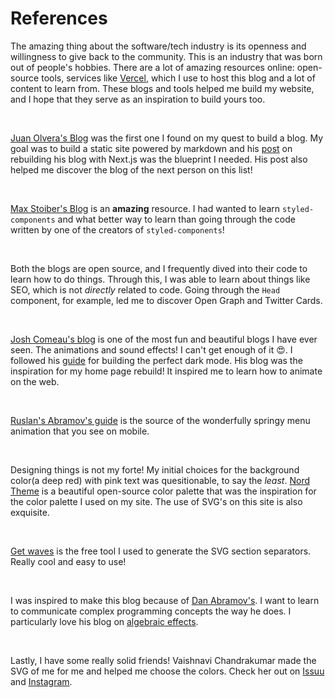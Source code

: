 # References

The amazing thing about the software/tech industry is its openness and willingness to give back to the community. This is an industry
that was born out of people's hobbies. There are a lot of amazing resources online: open-source tools, services like [Vercel](https://vercel.com/),
which I use to host this blog and a lot of content to learn from. These blogs and tools helped me build my website, and I hope that they
serve as an inspiration to build yours too.

<br />

[Juan Olvera's Blog](https://jolvera.dev/) was the first one I found on my quest to build a blog. My goal was to build a static site
powered by markdown and his [post](https://jolvera.dev/posts/rebuilding-my-blog-with-nextjs) on rebuilding his blog with Next.js was
the blueprint I needed. His post also helped me discover the blog of the next person on this list!

<br />

[Max Stoiber's Blog](https://mxstbr.com/) is an **amazing** resource. I had wanted to learn `styled-components` and what better way to
learn than going through the code written by one of the creators of `styled-components`!

<br />

Both the blogs are open source, and I frequently dived into their code to learn how to do things. Through this, I was able to learn about
things like SEO, which is not _directly_ related to code. Going through the `Head` component, for example, led me to discover Open Graph
and Twitter Cards.

<br />

[Josh Comeau's blog](https://joshwcomeau.com/) is one of the most fun and beautiful blogs I have ever seen. The animations and sound effects!
I can't get enough of it 😍. I followed his [guide](https://joshwcomeau.com/gatsby/dark-mode/) for building the perfect dark mode. His blog
was the inspiration for my home page rebuild! It inspired me to learn how to animate on the web.

<br />

[Ruslan's Abramov's guide](https://roabramov.space/blog/hamburger-animation/) is the source of the wonderfully springy menu animation that you
see on mobile.

<br />

Designing things is not my forte! My initial choices for the background color(a deep red) with pink text was quesitionable, to say the _least_.
[Nord Theme](https://www.nordtheme.com/) is a beautiful open-source color palette that was the inspiration for the color palette I used on my site.
The use of SVG's on this site is also exquisite.

<br />

[Get waves](https://getwaves.io/) is the free tool I used to generate the SVG section separators. Really cool and easy to use!

<br />

I was inspired to make this blog because of [Dan Abramov's](https://overreacted.io/). I want to learn to communicate
complex programming concepts the way he does. I particularly love his blog on [algebraic effects](https://overreacted.io/algebraic-effects-for-the-rest-of-us/).

<br />

Lastly, I have some really solid friends! Vaishnavi Chandrakumar made the SVG of me for me and helped me choose the colors. Check her out on
[Issuu](https://issuu.com/vaishnavic/docs/portfolio_-_issuu) and [Instagram](https://www.instagram.com/thepixelogue/).
